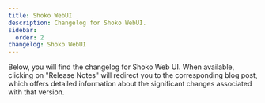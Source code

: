 ```yaml
---
title: Shoko WebUI
description: Changelog for Shoko WebUI.
sidebar:
  order: 2
changelog: Shoko WebUI
---
```



Below, you will find the changelog for Shoko Web UI. When available, clicking on "Release Notes" will redirect you to
the corresponding blog post, which offers detailed information about the significant changes associated with that version.

<Changelog name="Shoko WebUI" />
